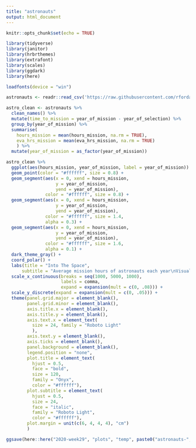 ```yaml
---
title: "astronauts"
output: html_document
---
```


```r
knitr::opts_chunk$set(echo = TRUE)
```

```r
library(tidyverse)
library(janitor)
library(hrbrthemes)
library(extrafont)
library(scales)
library(ggdark)
library(here)

loadfonts(device = "win")
```


```r
astronauts <- readr::read_csv('https://raw.githubusercontent.com/rfordatascience/tidytuesday/master/data/2020/2020-07-14/astronauts.csv')
```


```r
astro_clean <- astronauts %>% 
  clean_names() %>% 
  mutate(time_to_mission = year_of_mission - year_of_selection) %>% 
  group_by(year_of_mission) %>% 
  summarise(
    hours_mission = mean(hours_mission, na.rm = TRUE),
    eva_hrs_mission = mean(eva_hrs_mission, na.rm = TRUE)
    ) %>% 
  mutate(year_of_mission = as_factor(year_of_mission))
```


```r
astro_clean %>% 
  ggplot(aes(hours_mission, year_of_mission, label = year_of_mission)) +
  geom_point(color = "#ffffff", size = 0.8) + 
  geom_segment(aes(x = 0, xend = hours_mission, 
                   y = year_of_mission, 
                   yend = year_of_mission), 
               color = "#ffffff", size = 0.8) + 
  geom_segment(aes(x = 0, xend = hours_mission, 
                   y = year_of_mission, 
                   yend = year_of_mission), 
               color = "#ffffff", size = 1.4, 
               alpha = 0.3) +
  geom_segment(aes(x = 0, xend = hours_mission, 
                   y = year_of_mission, 
                   yend = year_of_mission), 
               color = "#ffffff", size = 1.6, 
               alpha = 0.1) +
  dark_theme_gray() + 
  coord_polar() + 
  labs(title = "Into The Space", 
      subtitle = "Average mission hours of astronauts each year\nVisualized by Farhan Reynaldo | Data by Mariya Stavnqichuk and Tatsuya Corlett") +
  scale_x_continuous(breaks = seq(1000, 5000, 1000), 
                     labels = comma,
                     expand = expansion(mult = c(0, .08))) +
  scale_y_discrete(expand = expansion(mult = c(0, .05))) +
  theme(panel.grid.major = element_blank(),
        panel.grid.minor = element_blank(), 
        axis.title.x = element_blank(), 
        axis.title.y = element_blank(),
        axis.text.x = element_text(
          size = 24, family = "Roboto Light"
          ),
        axis.text.y = element_blank(),
        axis.ticks = element_blank(),
        panel.background = element_blank(), 
        legend.position = "none", 
        plot.title = element_text(
          hjust = 0.5,
          face = "bold",
          size = 120, 
          family = "Onyx", 
          color = "#ffffff"),
        plot.subtitle = element_text(
          hjust = 0.5,
          size = 24,
          face = "italic",
          family = "Roboto Light", 
          color = "#ffffff"), 
        plot.margin = unit(c(6, 4, 4, 4), "cm")
        )

ggsave(here::here("2020-week29", "plots", "temp", paste0("astronauts-", format(Sys.time(), "%Y%m%d_%H%M%S"), ".png")), type = "cairo", height = 700, width = 700, units = "mm")
```
